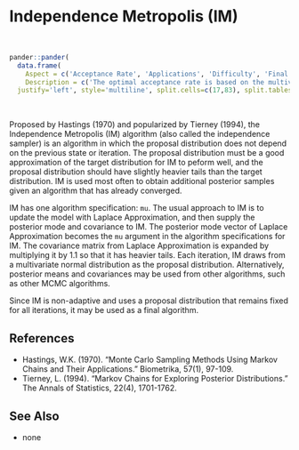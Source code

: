 # Independence Metropolis (<a name='im'>IM</a>)

<br>
```r
pander::pander(
  data.frame(
    Aspect = c('Acceptance Rate', 'Applications', 'Difficulty', 'Final Algorithm?', 'Proposal'),
    Description = c('The optimal acceptance rate is based on the multivariate normality of the marginal posterior distributions, and ranges from 44% for one parameter to 23.4% for five or more parameters. The observed acceptance rate may be suitable in the interval [15%,50%].', 'This is a widely applicable, general-purpose algorithm that is best suited to models with a small to medium number of parameters. The proposal covariance matrix must be solved, and this matrix grows with the number of parameters.','This algorithm is relatively easy for a beginner. It has few algorithm specifications, and these are easy to specify.','Yes.', 'Multivariate.')),
  justify='left', style='multiline', split.cells=c(17,83), split.tables=Inf)
```

<br>

Proposed by Hastings (1970) and popularized by Tierney (1994), the Independence Metropolis (IM) algorithm (also called the independence sampler) is an algorithm in which the proposal distribution does not depend on the previous state or iteration. The proposal distribution must be a good approximation of the target distribution for IM to peform well, and the proposal distribution should have slightly heavier tails than the target distribution. IM is used most often to obtain additional posterior samples given an algorithm that has already converged.

IM has one algorithm specification: `mu`. The usual approach to IM is to update the model with Laplace Approximation, and then supply the posterior mode and covariance to IM. The posterior mode vector of Laplace Approximation becomes the `mu` argument in the algorithm specifications for IM. The covariance matrix from Laplace Approximation is expanded by multiplying it by 1.1 so that it has heavier tails. Each iteration, IM draws from a multivariate normal distribution as the proposal distribution. Alternatively, posterior means and covariances may be used from other algorithms, such as other MCMC algorithms.

Since IM is non-adaptive and uses a proposal distribution that remains fixed for all iterations, it may be used as a final algorithm.

## References

- Hastings, W.K. (1970). "Monte Carlo Sampling Methods Using Markov Chains and Their Applications." Biometrika, 57(1), 97-109.
- Tierney, L. (1994). "Markov Chains for Exploring Posterior Distributions." The Annals of Statistics, 22(4), 1701-1762.


## See Also

- none

